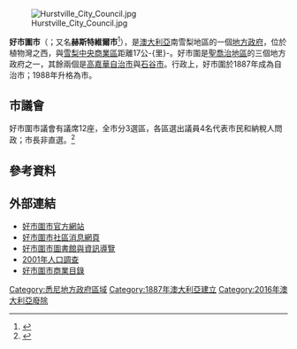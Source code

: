 {{Infobox Australian place 
| type = lga 
| name     = 好市围市
| state    = nsw
| image    = Hurstville lga sydney.png
| caption  = 在[[悉尼|悉尼都市圈]]的位置
| pop      = 80823
| pop_year = {{CensusAU|2011}}
| pop_footnotes = <ref name="Census2011">{{Census 2011 AUS|id=LGA14150 |name=Hurstville (C) |accessdate=3 November 2012 |quick=on}}</ref>
| density  = 3428.48
| area     = 23
| est      = 1988
| coordinates = {{coord|33|58|S|151|06|E|display=inline,title|region:AU_type:adm2nd_source:dewiki}}
| seat     = [[赫斯特维尔_(新南威尔士州)|好市围]]
| mayor    = Con Hindi ([[澳大利亚自由党|自由党]])
| region   = [[悉尼|悉尼都市圈]]
| logo     = 
| url      = http://www.hurstville.nsw.gov.au
| stategov = {{tsl|en|Electoral district of Oatley|奥特利}}
| stategov2= <!--small parts of  -->{{tsl|en|Electoral district of Kogarah|高嘉华}}
| stategov3= [[拉肯巴|拉肯巴]]
| fedgov   = [[班克斯_(澳大利亚国会选区)|班克斯]]
| fedgov2  = [[巴顿_(澳大利亚国会选区)|巴顿]]
| near-nw  = 
| near-n   = [[石谷市|石谷市]]
| near-ne  = 
| near-e   = [[高嘉華自治市|高嘉華自治市]]
| near-w   = [[坎特伯雷市_(新南威爾斯州)|坎特伯雷市]]
| near-sw  = [[賓士鎮市|賓士鎮市]]
| near-s   = [[萨瑟兰郡|萨瑟兰郡]]
| near-se  = 
}}
[[Image:Hurstville_City_Council.jpg|thumb]]

'''好市圍市'''（{{lang-en|City of Hurstville}}；又名'''赫斯特維爾市'''<ref>{{Cite web|url=http://www.xinhuanet.com/2016-07/08/c_129129714.htm|title=澳大利亚工党议员谴责极右翼政客种族主义言论|accessdate=2018-12-31|author=|date=|work=www.xinhuanet.com|agency=新华网|archive-date=2019-01-01|archive-url=https://web.archive.org/web/20190101051402/http://www.xinhuanet.com/2016-07/08/c_129129714.htm|dead-url=yes}}</ref>），是[[澳大利亞|澳大利亞]]南雪梨地區的一個[[地方政府區域|地方政府]]，位於植物灣之西，與[[雪梨中央商業區|雪梨中央商業區]]距離17公-{里}-。好市圍是[[聖喬治地區_(新南威爾斯州)|聖喬治地區]]的三個地方政府之一，其餘兩個是[[高嘉華自治市|高嘉華自治市]]與[[石谷市|石谷市]]。行政上，好市圍於1887年成為自治市；1988年升格為市。

== 市議會 ==
好市圍市議會有議席12座，全市分3選區，各區選出議員4名代表市民和納稅人問政；市長非直選。<ref name=EC>{{cite web|url = http://www.lg.elections.nsw.gov.au/LGE2008/result.Hurstville.html|title = Hurstville City Council|work = 2008 Election results|publisher = Electoral Commission NSW|accessdate = 2009-06-17}}{{Dead link|date=2019年10月 |bot=InternetArchiveBot |fix-attempted=yes }}</ref> 

== 參考資料 ==
{{reflist}}

== 外部連結 ==
* [http://www.hurstville.nsw.gov.au/ 好市圍市官方網站]{{Wayback|url=http://www.hurstville.nsw.gov.au/ |date=20160510101531 }}
* [http://www.hurstville.nsw.gov.au/ci 好市圍市社區消息網頁]{{Wayback|url=http://www.hurstville.nsw.gov.au/ci |date=20091208134058 }}
* [http://www.hurstville.nsw.gov.au/library 好市圍市圖書館與資訊導覽]{{Wayback|url=http://www.hurstville.nsw.gov.au/library |date=20100115024119 }}
* [http://www.abs.gov.au/ausstats/abs@census.nsf/Lookup2001Census/4B13EE70DD04C395CA256BBE0083800A 2001年人口調查]{{Wayback|url=http://www.abs.gov.au/ausstats/abs@census.nsf/Lookup2001Census/4B13EE70DD04C395CA256BBE0083800A |date=20110524181433 }}
* [https://web.archive.org/web/20130603145508/http://hurstvillecity.com/ 好市圍市商業目錄]

{{Sydney regions}}

{{DEFAULTSORT:City of Hurstville}}
[[Category:悉尼地方政府區域|Category:悉尼地方政府區域]]
[[Category:1887年澳大利亞建立|Category:1887年澳大利亞建立]]
[[Category:2016年澳大利亞廢除|Category:2016年澳大利亞廢除]]